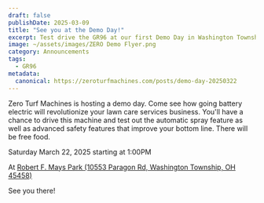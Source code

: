 ```yaml
---
draft: false
publishDate: 2025-03-09
title: "See you at the Demo Day!"
excerpt: Test drive the GR96 at our first Demo Day in Washington Township, Ohio.
image: ~/assets/images/ZERO Demo Flyer.png
category: Announcements
tags:
  - GR96
metadata:
  canonical: https://zeroturfmachines.com/posts/demo-day-20250322
---
```


Zero Turf Machines is hosting a demo day. Come see how going battery electric will revolutionize your lawn care services business. You'll have a chance to drive this machine and test out the automatic spray feature as well as advanced safety features that improve your bottom line. There will be free food.

Saturday March 22, 2025 starting at 1:00PM

At [Robert F. Mays Park (10553 Paragon Rd, Washington Township, OH 45458)](https://maps.app.goo.gl/LYwARLo8QbaF9Qsc6)

See you there!